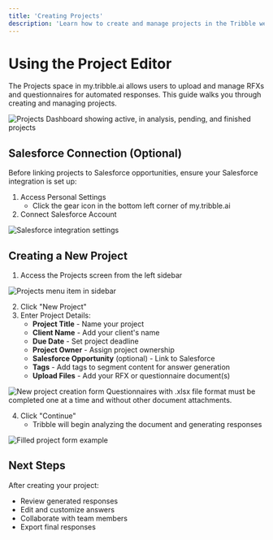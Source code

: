 ```yaml
---
title: 'Creating Projects'
description: 'Learn how to create and manage projects in the Tribble web app'
---
```


# Using the Project Editor

The Projects space in my.tribble.ai allows users to upload and manage RFXs and questionnaires for automated responses. This guide walks you through creating and managing projects.

<Frame>
  <img src="/images/web-app/projects-dashboard.png" alt="Projects Dashboard showing active, in analysis, pending, and finished projects" />
</Frame>

## Salesforce Connection (Optional)

Before linking projects to Salesforce opportunities, ensure your Salesforce integration is set up:

1. Access Personal Settings
   * Click the gear icon in the bottom left corner of my.tribble.ai
2. Connect Salesforce Account

<Frame>
  <img src="/images/web-app/salesforce-settings.png" alt="Salesforce integration settings" />
</Frame>

## Creating a New Project

1. Access the Projects screen from the left sidebar
<Frame>
  <img src="/images/web-app/projects-menu.png" alt="Projects menu item in sidebar" />
</Frame>

2. Click "New Project"
3. Enter Project Details:
   * **Project Title** - Name your project
   * **Client Name** - Add your client's name
   * **Due Date** - Set project deadline
   * **Project Owner** - Assign project ownership
   * **Salesforce Opportunity** (optional) - Link to Salesforce
   * **Tags** - Add tags to segment content for answer generation
   * **Upload Files** - Add your RFX or questionnaire document(s)

<Frame>
  <img src="/images/web-app/new-project-form.png" alt="New project creation form" />
</Frame>

<Note>
Questionnaires with .xlsx file format must be completed one at a time and without other document attachments.
</Note>

4. Click "Continue"
   * Tribble will begin analyzing the document and generating responses

<Frame>
  <img src="/images/web-app/project-filled.gif" alt="Filled project form example" />
</Frame>

## Next Steps

After creating your project:
- Review generated responses
- Edit and customize answers
- Collaborate with team members
- Export final responses 